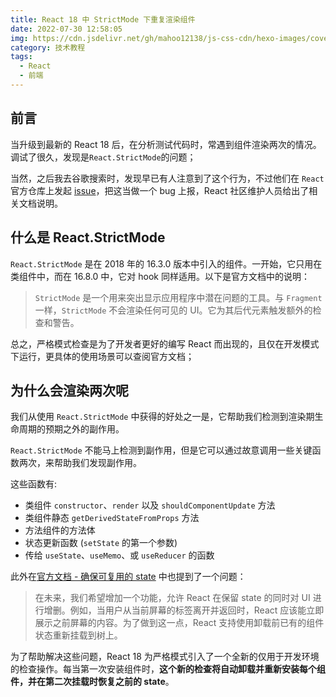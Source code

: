 ```yaml
---
title: React 18 中 StrictMode 下重复渲染组件
date: 2022-07-30 12:58:05
img: https://cdn.jsdelivr.net/gh/mahoo12138/js-css-cdn/hexo-images/cover/react.png
category: 技术教程
tags:
  - React
  - 前端
---
```


## 前言

当升级到最新的 React 18 后，在分析测试代码时，常遇到组件渲染两次的情况。调试了很久，发现是`React.StrictMode`的问题；

当然，之后我去谷歌搜索时，发现早已有人注意到了这个行为，不过他们在 `React` 官方仓库上发起 [issue](https://github.com/facebook/react/issues/24467)，把这当做一个 bug 上报，React 社区维护人员给出了相关文档说明。

## 什么是 React.StrictMode

`React.StrictMode` 是在 2018 年的 16.3.0 版本中引入的组件。一开始，它只用在类组件中，而在 16.8.0 中，它对 hook 同样适用。以下是官方文档中的说明：

> `StrictMode` 是一个用来突出显示应用程序中潜在问题的工具。与 `Fragment` 一样，`StrictMode` 不会渲染任何可见的 UI。它为其后代元素触发额外的检查和警告。

总之，严格模式检查是为了开发者更好的编写 React 而出现的，且仅在开发模式下运行，更具体的使用场景可以查阅官方文档；

## 为什么会渲染两次呢

我们从使用 `React.StrictMode` 中获得的好处之一是，它帮助我们检测到渲染期生命周期的预期之外的副作用。

`React.StrictMode` 不能马上检测到副作用，但是它可以通过故意调用一些关键函数两次，来帮助我们发现副作用。

这些函数有:

- 类组件 `constructor`、`render` 以及 `shouldComponentUpdate` 方法
- 类组件静态 `getDerivedStateFromProps` 方法
- 方法组件的方法体
- 状态更新函数 (`setState` 的第一个参数)
- 传给 `useState`、`useMemo`、或 `useReducer` 的函数

此外在[官方文档 - 确保可复用的 state](https://zh-hans.reactjs.org/docs/strict-mode.html#ensuring-reusable-state) 中也提到了一个问题：

> 在未来，我们希望增加一个功能，允许 React 在保留 state 的同时对 UI 进行增删。例如，当用户从当前屏幕的标签离开并返回时，React 应该能立即展示之前屏幕的内容。为了做到这一点，React 支持使用卸载前已有的组件状态重新挂载到树上。

为了帮助解决这些问题，React 18 为严格模式引入了一个全新的仅用于开发环境的检查操作。每当第一次安装组件时，**这个新的检查将自动卸载并重新安装每个组件，并在第二次挂载时恢复之前的 state**。
